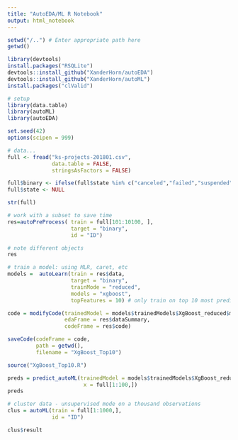 ```yaml
---
title: "AutoEDA/ML R Notebook"
output: html_notebook
---
```


```r
setwd("/..") # Enter appropriate path here
getwd()
```

```r

library(devtools)
install.packages("RSQLite")
devtools::install_github("XanderHorn/autoEDA")
devtools::install_github("XanderHorn/autoML")
install.packages("clValid")
```

```r
# setup
library(data.table)
library(autoML)
library(autoEDA)

set.seed(42)
options(scipen = 999)
```

```r
# data...
full <- fread("ks-projects-201801.csv",
              data.table = FALSE,
              stringsAsFactors = FALSE)

full$binary <- ifelse(full$state %in% c("canceled","failed","suspended","undefined"), 0, 1)
full$state <- NULL
```

```r
str(full)
```

```r
# work with a subset to save time
res=autoPreProcess( train = full[101:10100, ],
                    target = "binary",
                    id = "ID")
```
```r
# note different objects
res
```


```r
# train a model: using MLR, caret, etc
models =  autoLearn(train = res$data,
                    target = "binary",
                    trainMode = "reduced",
                    models = "xgboost",
                    topFeatures = 10) # only train on top 10 most predictive features provided
```

```r
code = modifyCode(trainedModel = models$trainedModels$XgBoost_reduced$model,
                  edaFrame = res$dataSummary,
                  codeFrame = res$code)
```

```r
saveCode(codeFrame = code,
         path = getwd(),
         filename = "XgBoost_Top10")

source("XgBoost_Top10.R")
```

```r
preds = predict_autoML(trainedModel = models$trainedModels$XgBoost_reduced$model,
                        x = full[1:100,])
preds
```

```r
# cluster data - unsupervised mode on a thousand observations
clus = autoML(train = full[1:1000,],
              id = "ID")
```

```r
clus$result
```


